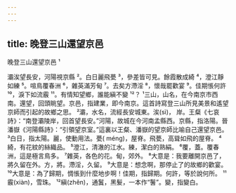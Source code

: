 ```yaml
---
---
---
```

title: 晚登三山還望京邑
---




晚登三山還望京邑 ¹

灞涘望長安，河陽視京縣 ²。白日麗飛甍 ³，參差皆可見。餘霞散成綺 ⁴，澄江靜如練 ⁵。喧鳥覆春洲 ⁶，雜英滿芳甸 ⁷。去矣方滯淫 ⁸，懷哉罷歡宴 ⁹。佳期悵何許 ¹⁰，淚下如流霰 ¹¹。有情知望鄉，誰能縝不變 ¹²？ ¹三山，山名，在今南京市西南。還望，回頭眺望。京邑，指建業，即今南京。這首詩寫登三山所見美景和遙望京師而引起的故鄉之思。 ²灞，水名，流經長安城東。涘(sì)， 岸。王粲《七哀詩》：“南登灞陵岸，回首望長安。”河陽，故城在今河南孟縣西。京縣，指洛陽。晉潘嶽《河陽縣詩》：“引領望京室。”這裏以王粲、潘嶽的望京師比喻自己還望京邑。 ³白日，指太陽。麗，使動用法。甍( méng)，屋脊。飛甍，高聳如飛的屋脊。 ⁴綺，有花紋的絲織品。 ⁵澄江，清澈的江水。練，潔白的熟絹。 ⁶覆，蓋。覆春洲，這是極言鳥多。 ⁷雜英，各色的花。甸，郊外。 ⁸大意是：我要離開京邑了，將久留在外。方，將。滯淫，久留。 ⁹大意是：想念啊，那停止了的故鄉的歡宴。 ¹⁰大意是：為了歸期，惆悵到什麼地步啊！佳期，指歸期。何許，等於說何所。 ¹¹霰(xiàn)，雪珠。 ¹²縝(zhěn)，通鬒，黑髮，一本作“鬐”。變，指變白。